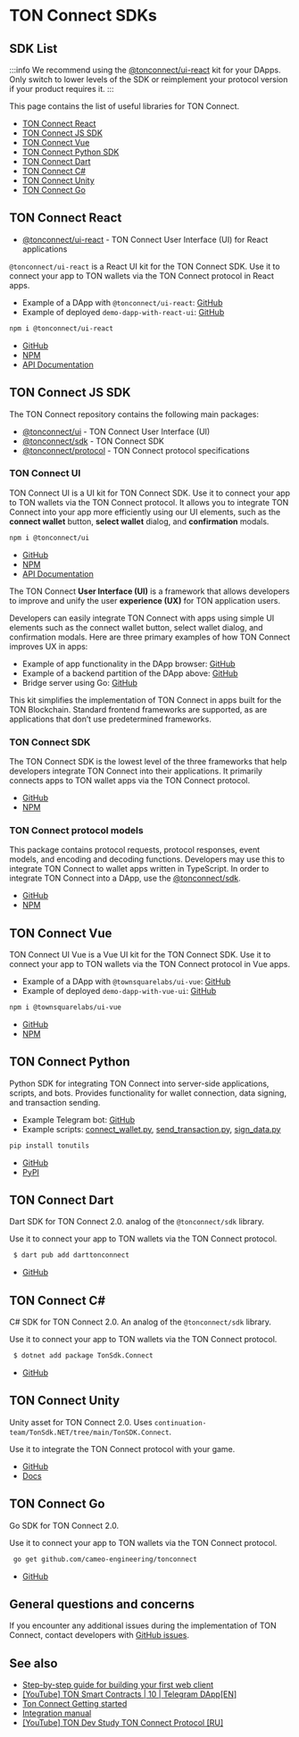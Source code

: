 
# TON Connect SDKs

## SDK List

:::info
We recommend using the [@tonconnect/ui-react](https://github.com/ton-connect/sdk/tree/main/packages/ui-react) kit for your DApps. Only switch to lower levels of the SDK or reimplement your protocol version if your product requires it.
:::

This page contains the list of useful libraries for TON Connect.

- [TON Connect React](/v3/guidelines/ton-connect/guidelines/developers#ton-connect-react)
- [TON Connect JS SDK](/v3/guidelines/ton-connect/guidelines/developers#ton-connect-js-sdk)
- [TON Connect Vue](/v3/guidelines/ton-connect/guidelines/developers#ton-connect-vue)
- [TON Connect Python SDK](/v3/guidelines/ton-connect/guidelines/developers#ton-connect-python)
- [TON Connect Dart](/v3/guidelines/ton-connect/guidelines/developers#ton-connect-dart)
- [TON Connect C#](/v3/guidelines/ton-connect/guidelines/developers#ton-connect-c)
- [TON Connect Unity](/v3/guidelines/ton-connect/guidelines/developers#ton-connect-unity)
- [TON Connect Go](/v3/guidelines/ton-connect/guidelines/developers#ton-connect-go)

## TON Connect React

- [@tonconnect/ui-react](https://github.com/ton-connect/sdk/tree/main/packages/ui-react) - TON Connect User Interface (UI) for React applications

`@tonconnect/ui-react` is a React UI kit for the TON Connect SDK. Use it to connect your app to TON wallets via the TON Connect protocol in React apps.

- Example of a DApp with `@tonconnect/ui-react`: [GitHub](https://github.com/ton-connect/demo-dapp-with-react-ui)
- Example of deployed `demo-dapp-with-react-ui`: [GitHub](https://ton-connect.github.io/demo-dapp-with-react-ui/)

```bash
npm i @tonconnect/ui-react
```

- [GitHub](https://github.com/ton-connect/sdk/tree/main/packages/ui-react)
- [NPM](https://www.npmjs.com/package/@tonconnect/ui-react)
- [API Documentation](https://ton-connect.github.io/sdk/modules/_tonconnect_ui_react.html)

## TON Connect JS SDK

The TON Connect repository contains the following main packages:

- [@tonconnect/ui](/v3/guidelines/ton-connect/guidelines/developers#ton-connect-ui) - TON Connect User Interface (UI)
- [@tonconnect/sdk](/v3/guidelines/ton-connect/guidelines/developers#ton-connect-sdk)  - TON Connect SDK
- [@tonconnect/protocol](/v3/guidelines/ton-connect/guidelines/developers#ton-connect-protocol-models) - TON Connect protocol specifications

### TON Connect UI

TON Connect UI is a UI kit for TON Connect SDK. Use it to connect your app to TON wallets via the TON Connect protocol. It allows you to integrate TON Connect into your app more efficiently using our UI elements, such as the **connect wallet** button, **select wallet** dialog, and **confirmation** modals.

```bash
npm i @tonconnect/ui
```

- [GitHub](https://github.com/ton-connect/sdk/tree/main/packages/ui)
- [NPM](https://www.npmjs.com/package/@tonconnect/ui)
- [API Documentation](https://ton-connect.github.io/sdk/modules/_tonconnect_ui.html)

The TON Connect **User Interface (UI)** is a framework that allows developers to improve and unify the user **experience (UX)** for TON application users.

Developers can easily integrate TON Connect with apps using simple UI elements such as the connect wallet button, select wallet dialog, and confirmation modals. Here are three primary examples of how TON Connect improves UX in apps:

- Example of app functionality in the DApp browser: [GitHub](https://ton-connect.github.io/demo-dapp/)
- Example of a backend partition of the DApp above: [GitHub](https://github.com/ton-connect/demo-dapp-backend)
- Bridge server using Go: [GitHub](https://github.com/ton-connect/bridge)

This kit simplifies the implementation of TON Connect in apps built for the TON Blockchain. Standard frontend frameworks are supported, as are applications that don’t use predetermined frameworks.

### TON Connect SDK

The TON Connect SDK is the lowest level of the three frameworks that help developers integrate TON Connect into their applications. It primarily connects apps to TON wallet apps via the TON Connect protocol.

- [GitHub](https://github.com/ton-connect/sdk/tree/main/packages/sdk)
- [NPM](https://www.npmjs.com/package/@tonconnect/sdk)

### TON Connect protocol models

This package contains protocol requests, protocol responses, event models, and encoding and decoding functions. Developers may use this to integrate TON Connect to wallet apps written in TypeScript. In order to integrate TON Connect into a DApp, use the [@tonconnect/sdk](https://www.npmjs.com/package/@tonconnect/sdk).

- [GitHub](https://github.com/ton-connect/sdk/tree/main/packages/protocol)
- [NPM](https://www.npmjs.com/package/@tonconnect/protocol)

## TON Connect Vue

TON Connect UI Vue is a Vue UI kit for the TON Connect SDK. Use it to connect your app to TON wallets via the TON Connect protocol in Vue apps.

- Example of a DApp with `@townsquarelabs/ui-vue`: [GitHub](https://github.com/TownSquareXYZ/demo-dapp-with-vue-ui)
- Example of deployed `demo-dapp-with-vue-ui`: [GitHub](https://townsquarexyz.github.io/demo-dapp-with-vue-ui/)

```bash
npm i @townsquarelabs/ui-vue
```

- [GitHub](https://github.com/TownSquareXYZ/tonconnect-ui-vue)
- [NPM](https://www.npmjs.com/package/@townsquarelabs/ui-vue)

## TON Connect Python

Python SDK for integrating TON Connect into server-side applications, scripts, and bots. Provides functionality for wallet connection, data signing, and transaction sending.

* Example Telegram bot: [GitHub](https://github.com/nessshon/tonutils/tree/main/examples/tonconnect/telegram_bot)
* Example scripts: [connect_wallet.py](https://github.com/nessshon/tonutils/blob/main/examples/tonconnect/connect_wallet.py), [send_transaction.py](https://github.com/nessshon/tonutils/blob/main/examples/tonconnect/send_transaction.py), [sign_data.py](https://github.com/nessshon/tonutils/blob/main/examples/tonconnect/sign_data.py)

```bash
pip install tonutils
```

* [GitHub](https://github.com/nessshon/tonutils/tree/main/tonutils/tonconnect)
* [PyPI](https://pypi.org/project/tonutils/)

## TON Connect Dart

Dart SDK for TON Connect 2.0. analog of the `@tonconnect/sdk` library.

Use it to connect your app to TON wallets via the TON Connect protocol.

```bash
 $ dart pub add darttonconnect
```

- [GitHub](https://github.com/romanovichim/dartTonconnect)

## TON Connect C\#

C# SDK for TON Connect 2.0. An analog of the `@tonconnect/sdk` library.

Use it to connect your app to TON wallets via the TON Connect protocol.

```bash
 $ dotnet add package TonSdk.Connect
```

- [GitHub](https://github.com/continuation-team/TonSdk.NET/tree/main/TonSDK.Connect)

## TON Connect Unity

Unity asset for TON Connect 2.0. Uses `continuation-team/TonSdk.NET/tree/main/TonSDK.Connect`.

Use it to integrate the TON Connect protocol with your game.

- [GitHub](https://github.com/continuation-team/unity-ton-connect)
- [Docs](https://docs.tonsdk.net/user-manual/unity-tonconnect-2.0/getting-started)

## TON Connect Go

Go SDK for TON Connect 2.0.

Use it to connect your app to TON wallets via the TON Connect protocol.

```bash
 go get github.com/cameo-engineering/tonconnect
```

- [GitHub](https://github.com/cameo-engineering/tonconnect)

## General questions and concerns

If you encounter any additional issues during the implementation of TON Connect, contact developers with [GitHub issues](https://github.com/ton-blockchain/ton-connect/issues).

## See also

- [Step-by-step guide for building your first web client](https://helloworld.tonstudio.io/03-client/)
- [\[YouTube\] TON Smart Contracts | 10 | Telegram DApp\[EN\]](https://www.youtube.com/watch?v=D6t3eZPdgAU&t=254s&ab_channel=AlefmanVladimir%5BEN%5D)
- [Ton Connect Getting started](https://github.com/ton-connect/sdk/tree/main/packages/sdk)
- [Integration manual](/v3/guidelines/ton-connect/guidelines/integration-with-javascript-sdk)
- [\[YouTube\] TON Dev Study TON Connect Protocol \[RU\]](https://www.youtube.com/playlist?list=PLyDBPwv9EPsCJ226xS5_dKmXXxWx1CKz_)

<Feedback />

